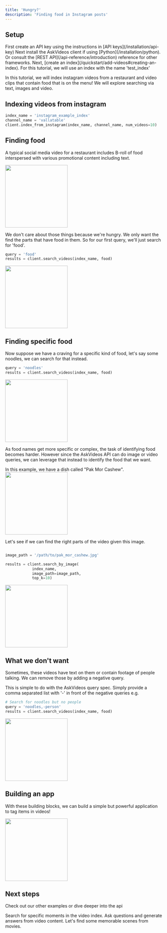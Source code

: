 ```yaml
---
title: 'Hungry?'
description: 'Finding food in Instagram posts'
---
```


## Setup

<Steps>
  <Step title="Create an API key">
    First create an API key using the instructions in [API keys](/installation/api-key)
  </Step>
  <Step title="Install the client">
    Next install the AskVideos client if using [Python](/installation/python). Or consult the [REST API](/api-reference/introduction) reference for other frameworks.
  </Step>
  <Step title="Create an index">
    Next, [create an index](/quickstart/add-videos#creating-an-index). For this tutorial, we will use an index with the name 'test_index'
  </Step>
</Steps>

In this tutorial, we will index instagram videos from a restaurant and video clips that contain food that is on the menu! We will explore searching via text, images and video. 

## Indexing videos from instagram
```python
index_name = 'instagram_example_index'
channel_name = 'vallatable'
client.index_from_instagram(index_name, channel_name, num_videos=10)
```

## Finding food
A typical social media video for a restaurant includes B-roll of food interspersed with various promotional content including text.

<img height="200" src="/examples/images/reg_video.gif" />

We don't care about those things because we're hungry. We only want the find the parts that have food in them. So for our first query, we'll just search for 'food'.

```python
query = 'food'
results = client.search_videos(index_name, food)
```
<img height="200" src="/examples/images/food.gif" />


## Finding specific food
Now suppose we have a craving for a specific kind of food, let's say some noodles, we can search for that instead.
```python
query = 'noodles'
results = client.search_videos(index_name, food)
```
<img height="200" src="/examples/images/noodles.gif" />

As food names get more specific or complex, the task of identifying food becomes harder. However since the AskVideos API can do image or video queries, we can leverage that instead to identify the food that we want.

In this example, we have a dish called "Pak Mor Cashew". 
<img height="200" src="/examples/images/pak_mor_cashew.jpg" />


Let's see if we can find the right parts of the video given this image.

```python

image_path = '/path/to/pak_mor_cashew.jpg'

results = client.search_by_image(
            index_name,
            image_path=image_path,
            top_k=10)

```

<img height="200" src="/examples/images/pak_mor_result.gif" />

## What we don't want
Sometimes, these videos have text on them or contain footage of people talking. We can remove those by adding a negative query.

This is simple to do with the AskVideos query spec. Simply provide a comma separated list with '-' in front of the negative queries e.g.

```python
# Search for noodles but no people
query = 'noodles,-person'
results = client.search_videos(index_name, food)
```

<img height="200" src="/examples/images/noodles_no_person.gif" />

## Building an app
With these building blocks, we can build a simple but powerful application to tag items in videos!


<img height="200" src="/examples/images/app.gif" />

## Next steps

Check out our other examples or dive deeper into the api

<CardGroup>

<Card title="Search for moments" icon="searchengin" href="/quickstart/search">
  Search for specific moments in the video index.
</Card>
<Card
  title="Generate answers"
  icon="question"
  href="/quickstart/answer"
>
  Ask questions and generate answers from video content.
</Card>
<Card
    title="Find scenes in movies"
    icon="film"
    href="/examples/movie"
  >
    Let's find some memorable scenes from movies.
  </Card>

</CardGroup>
